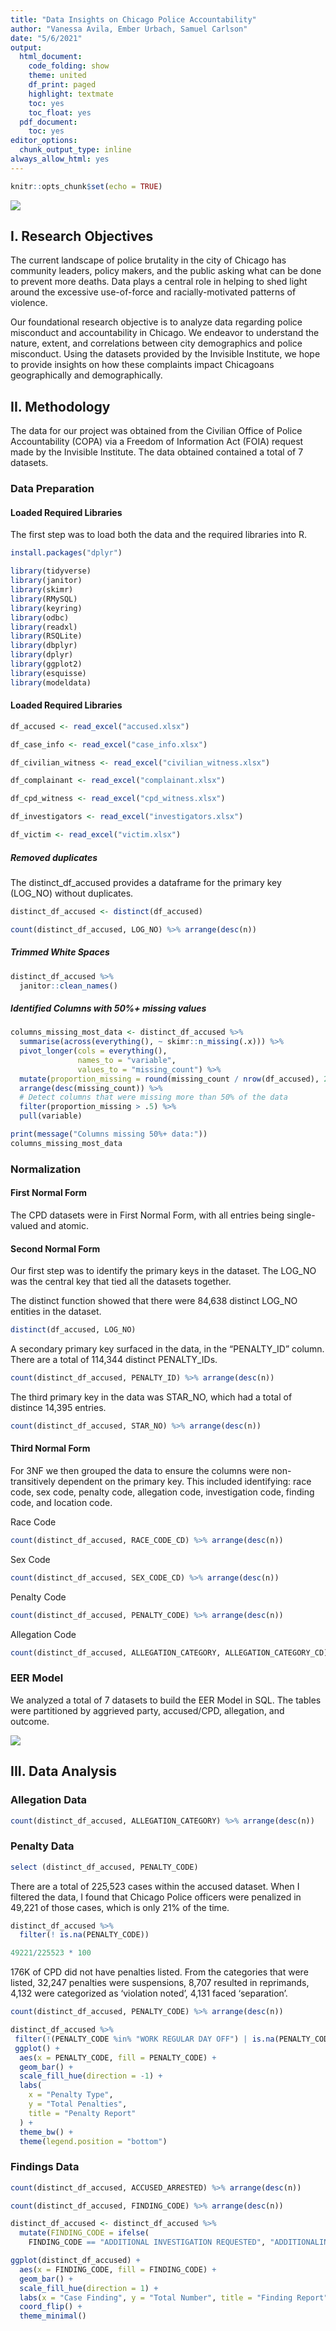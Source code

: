 ```yaml
---
title: "Data Insights on Chicago Police Accountability"
author: "Vanessa Avila, Ember Urbach, Samuel Carlson"
date: "5/6/2021"
output:
  html_document:
    code_folding: show
    theme: united
    df_print: paged
    highlight: textmate
    toc: yes
    toc_float: yes
  pdf_document:
    toc: yes
editor_options:
  chunk_output_type: inline
always_allow_html: yes
---
```


```r
knitr::opts_chunk$set(echo = TRUE)
```


![](Title.png)

## I. Research Objectives

The current landscape of police brutality in the city of Chicago has community leaders, policy makers, and the public asking what can be done to prevent more deaths. Data plays a central role in helping to shed light around the excessive use-of-force and racially-motivated patterns of violence.

Our foundational research objective is to analyze data regarding police misconduct and accountability in Chicago. We endeavor to understand the nature, extent, and correlations between city demographics and police misconduct. Using the datasets provided by the Invisible Institute, we hope to provide insights on how these complaints impact Chicagoans geographically and demographically. 

## II. Methodology

The data for our project was obtained from the Civilian Office of Police Accountability (COPA) via a Freedom of Information Act (FOIA) request made by the Invisible Institute. The data obtained contained a total of 7 datasets.

### Data Preparation 

#### Loaded Required Libraries
The first step was to load both the data and the required libraries into R.

```r
install.packages("dplyr")
```

```r
library(tidyverse)
library(janitor)
library(skimr)
library(RMySQL)
library(keyring)
library(odbc)
library(readxl)
library(RSQLite)
library(dbplyr)
library(dplyr)
library(ggplot2)
library(esquisse)
library(modeldata)
```

#### Loaded Required Libraries
```r
df_accused <- read_excel("accused.xlsx") 
```

```r
df_case_info <- read_excel("case_info.xlsx") 
```

```r
df_civilian_witness <- read_excel("civilian_witness.xlsx") 
```

```r
df_complainant <- read_excel("complainant.xlsx") 
```

```r
df_cpd_witness <- read_excel("cpd_witness.xlsx") 
```

```r
df_investigators <- read_excel("investigators.xlsx") 
```

```r
df_victim <- read_excel("victim.xlsx") 
```

##### Removed duplicates

The distinct_df_accused provides a dataframe for the primary key (LOG_NO) without duplicates. 

```r
distinct_df_accused <- distinct(df_accused)
```


```r
count(distinct_df_accused, LOG_NO) %>% arrange(desc(n))
```

##### Trimmed White Spaces

```r
distinct_df_accused %>% 
  janitor::clean_names()
```
##### Identified Columns with 50%+ missing values

```r
columns_missing_most_data <- distinct_df_accused %>%
  summarise(across(everything(), ~ skimr::n_missing(.x))) %>%
  pivot_longer(cols = everything(),
               names_to = "variable",
               values_to = "missing_count") %>% 
  mutate(proportion_missing = round(missing_count / nrow(df_accused), 2)) %>% 
  arrange(desc(missing_count)) %>% 
  # Detect columns that were missing more than 50% of the data
  filter(proportion_missing > .5) %>% 
  pull(variable)

print(message("Columns missing 50%+ data:"))
columns_missing_most_data
```

### Normalization

#### First Normal Form

The CPD datasets were in First Normal Form, with all entries being single-valued and atomic. 

#### Second Normal Form

Our first step was to identify the primary keys in the dataset. The LOG_NO was the central key that tied all the datasets together. 

The distinct function showed that there were 84,638 distinct LOG_NO entities in the dataset.

```r
distinct(df_accused, LOG_NO)
```

A secondary primary key surfaced in the data, in the "PENALTY_ID" column. There are a total of 114,344 distinct PENALTY_IDs.

```r
count(distinct_df_accused, PENALTY_ID) %>% arrange(desc(n))
```

The third primary key in the data was STAR_NO, which had a total of distince 14,395 entries.
```r
count(distinct_df_accused, STAR_NO) %>% arrange(desc(n))
```

#### Third Normal Form

For 3NF we then grouped the data to ensure the columns were non-transitively dependent on the primary key. This included identifying: race code, sex code, penalty code, allegation code, investigation code, finding code, and location code.

Race Code
```r
count(distinct_df_accused, RACE_CODE_CD) %>% arrange(desc(n))
```

Sex Code
```r
count(distinct_df_accused, SEX_CODE_CD) %>% arrange(desc(n))
```

Penalty Code
```r
count(distinct_df_accused, PENALTY_CODE) %>% arrange(desc(n))
```

Allegation Code
```r
count(distinct_df_accused, ALLEGATION_CATEGORY, ALLEGATION_CATEGORY_CD) %>% arrange(desc(n))
```

### EER Model

We analyzed a total of 7 datasets to build the EER Model in SQL. The tables were partitioned by aggrieved party, accused/CPD, allegation, and outcome.

![](ER_Model_updated.png)

## III. Data Analysis

### Allegation Data

```r
count(distinct_df_accused, ALLEGATION_CATEGORY) %>% arrange(desc(n))
```

### Penalty Data

```r
select (distinct_df_accused, PENALTY_CODE)
```

There are a total of 225,523 cases within the accused dataset. When I filtered the data, I found that Chicago Police officers were penalized in 49,221 of those cases, which is only 21% of the time.

```r
distinct_df_accused %>% 
  filter(! is.na(PENALTY_CODE))
```

```r
49221/225523 * 100
```

176K of CPD did not have penalties listed. From the categories that were listed, 32,247 penalties were suspensions, 8,707 resulted in reprimands, 4,132 were categorized as 'violation noted', 4,131 faced 'separation'.

```r
count(distinct_df_accused, PENALTY_CODE) %>% arrange(desc(n))
```

```r
distinct_df_accused %>%
 filter(!(PENALTY_CODE %in% "WORK REGULAR DAY OFF") | is.na(PENALTY_CODE)) %>%
 ggplot() +
  aes(x = PENALTY_CODE, fill = PENALTY_CODE) +
  geom_bar() +
  scale_fill_hue(direction = -1) +
  labs(
    x = "Penalty Type",
    y = "Total Penalties",
    title = "Penalty Report"
  ) +
  theme_bw() +
  theme(legend.position = "bottom")
```

### Findings Data

```r
count(distinct_df_accused, ACCUSED_ARRESTED) %>% arrange(desc(n))
```

```r
count(distinct_df_accused, FINDING_CODE) %>% arrange(desc(n))
```


```r
distinct_df_accused <- distinct_df_accused %>% 
  mutate(FINDING_CODE = ifelse(
    FINDING_CODE == "ADDITIONAL INVESTIGATION REQUESTED", "ADDITIONALINFOREQ", FINDING_CODE))
```


```r
ggplot(distinct_df_accused) +
  aes(x = FINDING_CODE, fill = FINDING_CODE) +
  geom_bar() +
  scale_fill_hue(direction = 1) +
  labs(x = "Case Finding", y = "Total Number", title = "Finding Report") +
  coord_flip() +
  theme_minimal()
```



